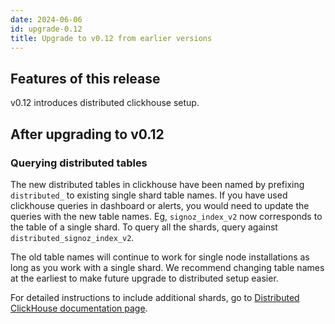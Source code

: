 ```yaml
---
date: 2024-06-06
id: upgrade-0.12
title: Upgrade to v0.12 from earlier versions
---
```


## Features of this release 
v0.12 introduces distributed clickhouse setup. 


## After upgrading to v0.12

### Querying distributed tables
The new distributed tables in clickhouse have been named by prefixing `distributed_` to existing single shard table names. If you have used clickhouse queries in dashboard or alerts, you would need to update the queries with the new table names. Eg, `signoz_index_v2` now corresponds to the table of a single shard. To query all the shards, query against `distributed_signoz_index_v2`. 

The old table names will continue to work for single node installations as long as you work with a single shard. We recommend changing table names at the earliest to make future upgrade to distributed setup easier. 

For detailed instructions to include additional shards, go to
[Distributed ClickHouse documentation page](/docs/operate/clickhouse/distributed-clickhouse/).
